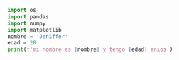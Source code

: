 ```python
import os
import pandas
import numpy
import matplotlib
nombre = 'Jeniffer'
edad = 28
print(f'mi nombre es {nombre} y tengo {edad} anios')

```
